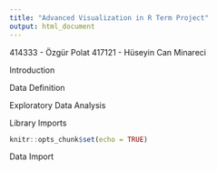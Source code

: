 ```yaml
---
title: "Advanced Visualization in R Term Project"
output: html_document
---
```

414333 - Özgür Polat
417121 - Hüseyin Can Minareci


Introduction


Data Definition

Exploratory Data Analysis

Library Imports
```r
knitr::opts_chunk$set(echo = TRUE)
```

Data Import
```r

```

